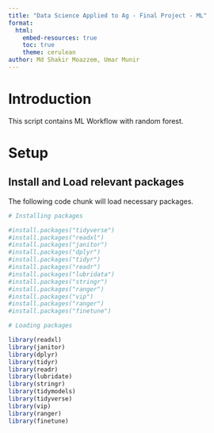 ```yaml
---
title: "Data Science Applied to Ag - Final Project - ML"
format:
  html:
    embed-resources: true
    toc: true
    theme: cerulean
author: Md Shakir Moazzem, Umar Munir
---
```

# Introduction  

This script contains ML Workflow with random forest. 

# Setup  
## Install and Load relevant packages  

The following code chunk will load necessary packages.

```r

# Installing packages

#install.packages("tidyverse")
#install.packages("readxl")
#install.packages("janitor")
#install.packages("dplyr")
#install.packages("tidyr")
#install.packages("readr")
#install.packages("lubridata")
#install.packages("stringr")
#install.packages("ranger") 
#install.packages("vip")
#install.packages("ranger")
#install.packages("finetune")

# Loading packages 

library(readxl) 
library(janitor) 
library(dplyr) 
library(tidyr) 
library(readr) 
library(lubridate)
library(stringr)
library(tidymodels)
library(tidyverse) 
library(vip)
library(ranger)
library(finetune)

```
 
